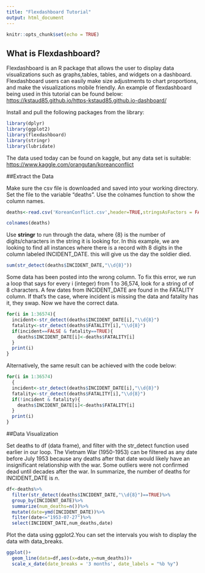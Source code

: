```yaml
---
title: "Flexdashboard Tutorial"
output: html_document
---
```


```r
knitr::opts_chunk$set(echo = TRUE)
```

## What is Flexdashboard?

Flexdashboard is an R package that allows the user to display data visualizations such as graphs,tables, tables, and widgets on a dashboard. Flexdashboard users can easily make size adjustments to chart proportions, and make the visualizations mobile friendly. An example of flexdashboard being used in this tutorial can be found below:
<https://kstaud85.github.io/https-kstaud85.github.io-dashboard/>

Install and pull the following packages from the library:
```r
library(dplyr)
library(ggplot2)
library(flexdashboard)
library(stringr)
library(lubridate)
```

The data used today can be found on kaggle, but any data set is suitable:
<https://www.kaggle.com/orangutan/koreanconflict>

##Extract the Data

Make sure the csv file is downloaded and saved into your working directory.
Set the file to the variable "deaths". Use the colnames function to show the column names.

```r
deaths<-read.csv('KoreanConflict.csv',header=TRUE,stringsAsFactors = FALSE)

colnames(deaths)
```

Use <b>stringr</b> to run through the data, where {8} is the number of digits/characters in the string it is looking for. In this example, we are looking to find all instances where there is a record with 8 digits in the column labeled INCIDENT_DATE. this will give us the day the soldier died.

```r
sum(str_detect(deaths$INCIDENT_DATE,"\\d{8}"))
```

Some data has been posted into the wrong column. To fix this error, we run a loop that says for every i (integer) from 1 to 36,574, look for a string of of 8 characters. A few dates from INCIDENT_DATE are found in the FATALITY column. If that's the case, where incident is missing the data and fatality has it, they swap. Now we have the correct data.


```r
for(i in 1:36574){ 
  incident<-str_detect(deaths$INCIDENT_DATE[i],"\\d{8}")
  fatality<-str_detect(deaths$FATALITY[i],"\\d{8}")
  if(incident==FALSE & fatality==TRUE){
    deaths$INCIDENT_DATE[i]<-deaths$FATALITY[i]
  }
  print(i)
}
```

Alternatively, the same result can be achieved with the code below:

```r

for(i in 1:36574)
  { 
  incident<-str_detect(deaths$INCIDENT_DATE[i],"\\d{8}")
  fatality<-str_detect(deaths$FATALITY[i],"\\d{8}")
  if(!incident & fatality){
    deaths$INCIDENT_DATE[i]<-deaths$FATALITY[i]
  }
  print(i)
}
```

##Data Visualization

Set deaths to df (data frame), and filter with the str_detect function used earlier in our loop. The Vietnam War (1950-1953) can be filtered as any date before July 1953 because any deaths after that date would likely have an insignificant relationship with the war. Some outliers were not confirmed dead until decades after the war. In summarize, the number of deaths for INCIDENT_DATE is <i>n</i>.

```r
df<-deaths%>%
  filter(str_detect(deaths$INCIDENT_DATE,"\\d{8}")==TRUE)%>%
  group_by(INCIDENT_DATE)%>%
  summarize(num_deaths=n())%>%
  mutate(date=ymd(INCIDENT_DATE))%>%
  filter(date<="1953-07-27")%>%
  select(INCIDENT_DATE,num_deaths,date)
```

Plot the data using ggplot2.You can set the intervals you wish to display the data with data_breaks.
```r
ggplot()+
  geom_line(data=df,aes(x=date,y=num_deaths))+
  scale_x_date(date_breaks = '3 months', date_labels = "%b %y")
```

